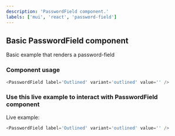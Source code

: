 ```yaml
---
description: 'PasswordField component.'
labels: ['mui', 'react', 'password-field']
---
```



## Basic PasswordField component

Basic example that renders a password-field

### Component usage

```js
<PasswordField label='Outlined' variant='outlined' value='' />
```

### Use this live example to interact with PasswordField component

Live example:

```js live
<PasswordField label='Outlined' variant='outlined' value='' />
```
